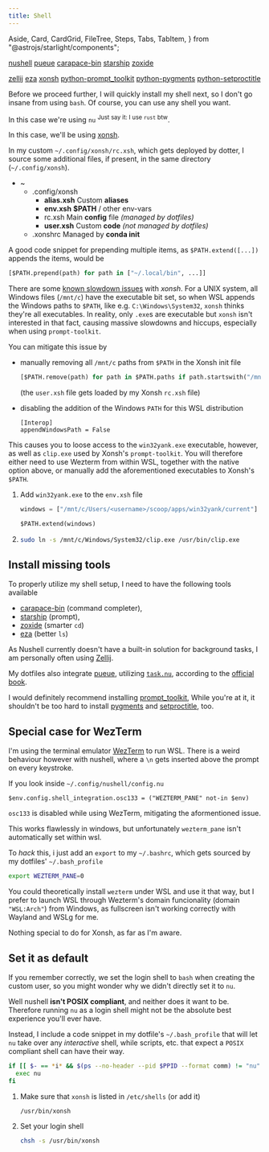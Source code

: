 ```yaml
---
title: Shell
---
```


  Aside,
  Card,
  CardGrid,
  FileTree,
  Steps,
  Tabs,
  TabItem,
} from "@astrojs/starlight/components";

<CardGrid>
<Card title="Required" icon="puzzle">

[nushell](https://archlinux.org/packages/extra/x86_64/nushell/)
[pueue](https://archlinux.org/packages/extra/x86_64/pueue/)
[carapace-bin](https://aur.archlinux.org/packages/carapace-bin)
[starship](https://archlinux.org/packages/extra/x86_64/starship/)
[zoxide](https://archlinux.org/packages/extra/x86_64/zoxide/)

</Card>
<Card title="Optional" icon="puzzle">

[zellij](https://archlinux.org/packages/extra/x86_64/zellij/)
[eza](https://archlinux.org/packages/extra-testing/x86_64/eza/)
[xonsh](https://archlinux.org/packages/extra/any/xonsh/)
[python-prompt_toolkit](https://archlinux.org/packages/extra/any/python-prompt_toolkit/)
[python-pygments](https://archlinux.org/packages/extra/any/python-pygments/)
[python-setproctitle](https://archlinux.org/packages/extra/x86_64/python-setproctitle/)

</Card>
</CardGrid>

Before we proceed further, I will quickly install my shell next, so I don't go insane from using `bash`.
Of course, you can use any shell you want.

<Tabs syncKey="shell">

<TabItem label="Nushell">

In this case we're using `nu` <sup>Just say it: I use `rust` btw</sup>.

</TabItem>

<TabItem label="Xonsh">

In this case, we'll be using [xonsh](https://xon.sh).

<Aside>

In my custom `~/.config/xonsh/rc.xsh`, which gets deployed by dotter,
I source some additional files, if present, in the same directory (`~/.config/xonsh`).

<FileTree>

- ~
  - .config/xonsh
    - **alias.xsh** Custom **aliases**
    - **env.xsh** **$PATH** / other env-vars
    - rc.xsh Main **config** file _(managed by dotfiles)_
    - **user.xsh** Custom **code** _(not managed by dotfiles)_
  - .xonshrc Managed by **conda init**

</FileTree>

<Aside type="tip">

A good code snippet for prepending multiple items, as `$PATH.extend([...])` appends the items, would be

```python title="~/.config/xonsh/env.xsh" ins={1} "..."
[$PATH.prepend(path) for path in ["~/.local/bin", ...]]
```

</Aside>

</Aside>

<Aside type="tip">

There are some [known slowdown issues](https://github.com/xonsh/xonsh/issues/3895) with _xonsh_.
For a UNIX system, all Windows files (`/mnt/c`) have the executable bit set,
so when WSL appends the Windows paths to `$PATH`, like e.g. `C:\Windows\System32`,
`xonsh` thinks they're all executables.
In reality, only `.exe`s are executable but `xonsh` isn't interested in that fact,
causing massive slowdowns and hiccups, especially when using `prompt-toolkit`.

You can mitigate this issue by

- manually removing all `/mnt/c` paths from `$PATH` in the Xonsh init file

  ```python title="~/.config/xonsh/user.xsh" ins={1} "/mnt/c"
  [$PATH.remove(path) for path in $PATH.paths if path.startswith("/mnt/c/")]
  ```

  (the `user.xsh` file gets loaded by my Xonsh `rc.xsh` file)

- disabling the addition of the Windows `PATH` for this WSL distribution

  ```config title="/etc/wsl.conf" ins={1-2} "/mnt/c"
  [Interop]
  appendWindowsPath = False
  ```

This causes you to loose access to the `win32yank.exe` executable, however,
as well as `clip.exe` used by Xonsh's `prompt-toolkit`.
You will therefore either need to use Wezterm from within WSL, together with the native option above,
or manually add the aforementioned executables to Xonsh's `$PATH`.

<Steps>

1.  Add `win32yank.exe` to the `env.xsh` file

    ```python title="~/.config/xonsh/env.xsh" ins={1,3} "<username>"
    windows = ["/mnt/c/Users/<username>/scoop/apps/win32yank/current"]

    $PATH.extend(windows)
    ```

2.  ```sh
    sudo ln -s /mnt/c/Windows/System32/clip.exe /usr/bin/clip.exe
    ```

</Steps>

</Aside>

</TabItem>

</Tabs>

## Install missing tools

To properly utilize my shell setup, I need to have the following tools available

- [carapace-bin](https://github.com/carapace-sh/carapace-bin/) (command completer),
- [starship](https://starship.rs) (prompt),
- [zoxide](https://github.com/ajeetdsouza/zoxide) (smarter `cd`)
- [eza](https://github.com/eza-community/eza) (better `ls`)

<Tabs syncKey="shell">

<TabItem label="Nushell">

<Aside type="tip">

As Nushell currently doesn't have a built-in solution for background tasks,
I am personally often using [Zellij](https://zellij.dev).

My dotfiles also integrate [pueue](https://github.com/Nukesor/pueue),
utilizing [`task.nu`](https://github.com/nushell/nu_scripts/blob/main/modules/background_task/task.nu),
according to the [official book](https://www.nushell.sh/book/background_task.html).

</Aside>

</TabItem>

<TabItem label="Xonsh">

I would definitely recommend installing [prompt_toolkit](https://archlinux.org/packages/extra/any/python-prompt_toolkit/),
While you're at it, it shouldn't be too hard to install [pygments](https://archlinux.org/packages/extra/any/python-pygments/)
and [setproctitle](https://archlinux.org/packages/extra/x86_64/python-setproctitle/), too.

</TabItem>

</Tabs>

## Special case for WezTerm

<Tabs syncKey="shell">

<TabItem label="Nushell">

I'm using the terminal emulator [WezTerm](https://wezfurlong.org/wezterm/index.html) to run WSL.
There is a weird behaviour however with nushell, where a `\n` gets inserted above the prompt on every keystroke.

If you look inside `~/.config/nushell/config.nu`

```nu title=~/.config/nushell/config.nu '("WEZTERM_PANE" not-in $env)'
$env.config.shell_integration.osc133 = ("WEZTERM_PANE" not-in $env)
```

`osc133` is disabled while using WezTerm, mitigating the aformentioned issue.

This works flawlessly in windows, but unfortunately `wezterm_pane` isn't automatically set within wsl.

To _hack_ this, i just add an `export` to my `~/.bashrc`, which gets sourced by my dotfiles' `~/.bash_profile`

```sh ins={1} title=~/.bashrc
export WEZTERM_PANE=0
```

<Aside type="tip">

You could theoretically install `wezterm` under WSL and use it that way,
but I prefer to launch WSL through Wezterm's domain funcionality (domain `"WSL:Arch"`) from Windows,
as fullscreen isn't working correctly with Wayland and WSLg for me.

</Aside>

</TabItem>

<TabItem label="Xonsh">

Nothing special to do for Xonsh, as far as I'm aware.

</TabItem>

</Tabs>

## Set it as default

<Tabs syncKey="shell">

<TabItem label="Nushell">

If you remember correctly, we set the login shell to `bash` when creating the custom user,
so you might wonder why we didn't directly set it to `nu`.

Well nushell **isn't POSIX compliant**, and neither does it want to be.
Therefore running `nu` as a login shell might not be the absolute best experience you'll ever have.

Instead, I include a code snippet in my dotfile's `~/.bash_profile` that will let `nu` take over any _interactive_ shell,
while scripts, etc. that expect a `POSIX` compliant shell can have their way.

```bash title=~/.bash_profile "exec nu"
if [[ $- == *i* && $(ps --no-header --pid $PPID --format comm) != "nu" && -z ${BASH_EXECUTION_STRING} ]] then
  exec nu
fi
```

</TabItem>

<TabItem label="Xonsh">

<Steps>

1.  Make sure that `xonsh` is listed in `/etc/shells` (or add it)

    ```txt title=/etc/shells wrap {1}
    /usr/bin/xonsh
    ```

2.  Set your login shell

    ```sh
    chsh -s /usr/bin/xonsh
    ```

</Steps>

</TabItem>

</Tabs>
